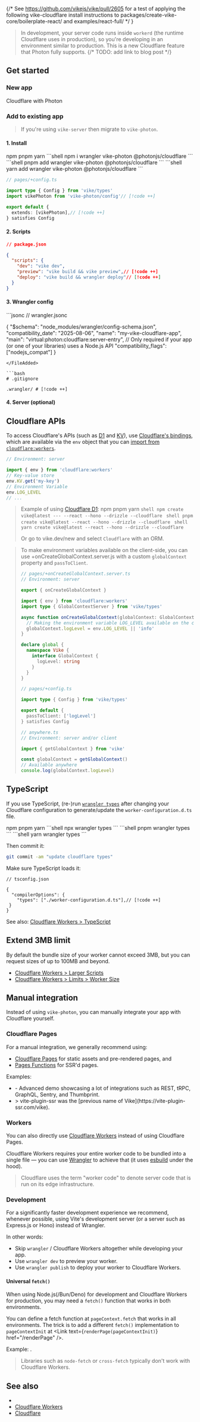 
{/* See https://github.com/vikejs/vike/pull/2605 for a test of applying the following vike-cloudflare install instructions to packages/create-vike-core/boilerplate-react/ and examples/react-full/ */ }

<PhotonDeploymentProviderIntroPart1 provider="Cloudflare" link="https://www.cloudflare.com" />

> In development, your server code runs inside `workerd` (the runtime Cloudflare uses in production), so you're developing in an environment similar to production. This is a new Cloudflare feature that Photon fully supports.
{/* TODO: add link to blog post */}

<PhotonDeploymentProviderIntroPart2 provider="Cloudflare" />


## Get started

### New app

<UseScaffolder>Cloudflare with Photon</UseScaffolder>

### Add to existing app

> If you're using `vike-server` then  <Link href="/migration/vike-photon">migrate to `vike-photon`</Link>.

#### 1. Install

<Tabs>
  <TabList>
    <Tab>npm</Tab>
    <Tab>pnpm</Tab>
    <Tab>yarn</Tab>
  </TabList>
  <TabPanel>
    ```shell
    npm i wrangler vike-photon @photonjs/cloudflare
    ```
  </TabPanel>
  <TabPanel>
    ```shell
    pnpm add wrangler vike-photon @photonjs/cloudflare
    ```
  </TabPanel>
  <TabPanel>
    ```shell
    yarn add wrangler vike-photon @photonjs/cloudflare
    ```
  </TabPanel>
</Tabs>

```ts
// pages/+config.ts

import type { Config } from 'vike/types'
import vikePhoton from 'vike-photon/config'// [!code ++]

export default {
  extends: [vikePhoton],// [!code ++]
} satisfies Config
```

<PhotonAutoLoad pkg="cloudflare" />

#### 2. Scripts

```json
// package.json

{
  "scripts": {
    "dev": "vike dev",
    "preview": "vike build && vike preview",// [!code ++]
    "deploy": "vike build && wrangler deploy"// [!code ++]
  }
}
```

#### 3. Wrangler config

<FileAdded>
```jsonc
// wrangler.jsonc

{
  "$schema": "node_modules/wrangler/config-schema.json",
  "compatibility_date": "2025-08-06",
  "name": "my-vike-cloudflare-app",
  "main": "virtual:photon:cloudflare:server-entry",
  // Only required if your app (or one of your libraries) uses a Node.js API
  "compatibility_flags": ["nodejs_compat"]
}
```
</FileAdded>

```bash
# .gitignore

.wrangler/ # [!code ++]
```

#### 4. Server (optional)

<PhotonBuiltInServer />


## Cloudflare APIs

To access Cloudflare's APIs (such as [D1](https://developers.cloudflare.com/d1/) and [KV](https://developers.cloudflare.com/kv/)), use [Cloudflare's bindings](https://developers.cloudflare.com/workers/runtime-apis/bindings/), which are available via the `env` object that you can [import from `cloudflare:workers`](https://developers.cloudflare.com/workers/runtime-apis/bindings/#importing-env-as-a-global).

```ts
// Environment: server

import { env } from 'cloudflare:workers'
// Key-value store
env.KV.get('my-key')
// Environment Variable
env.LOG_LEVEL
// ...
```

> Example of using [Cloudflare D1](https://developers.cloudflare.com/d1/):
> <Tabs>
>   <TabList>
>     <Tab>npm</Tab>
>     <Tab>pnpm</Tab>
>     <Tab>yarn</Tab>
>   </TabList>
>   <TabPanel>
>     ```shell
>     npm create vike@latest --- --react --hono --drizzle --cloudflare
>     ```
>   </TabPanel>
>   <TabPanel>
>     ```shell
>     pnpm create vike@latest --react --hono --drizzle --cloudflare
>     ```
>   </TabPanel>
>   <TabPanel>
>     ```shell
>     yarn create vike@latest --react --hono --drizzle --cloudflare
>     ```
>   </TabPanel>
> </Tabs>
>
> Or go to <Link href="/new">vike.dev/new</Link> and select `Cloudflare` with an ORM.

> To make environment variables available on the client-side, you can use <Link href="/onCreateGlobalContext">+onCreateGlobalContext.server.js</Link> with a <Link href="/globalContext#custom">custom `globalContext` property</Link> and <Link href="/passToClient">`passToClient`</Link>.
>
> ```ts
> // pages/+onCreateGlobalContext.server.ts
> // Environment: server
>
> export { onCreateGlobalContext }
>
> import { env } from 'cloudflare:workers'
> import type { GlobalContextServer } from 'vike/types'
>
> async function onCreateGlobalContext(globalContext: GlobalContextServer) {
>   // Making the environment variable LOG_LEVEL available on the client-side
>   globalContext.logLevel = env.LOG_LEVEL || 'info'
> }
>
> declare global {
>   namespace Vike {
>     interface GlobalContext {
>       logLevel: string
>     }
>   }
> }
> ```
> ```ts
> // pages/+config.ts
>
> import type { Config } from 'vike/types'
>
> export default {
>   passToClient: ['logLevel']
> } satisfies Config
> ```
>
> ```ts
> // anywhere.ts
> // Environment: server and/or client
>
> import { getGlobalContext } from 'vike'
>
> const globalContext = getGlobalContext()
> // Available anywhere
> console.log(globalContext.logLevel)
> ```


## TypeScript

If you use TypeScript, (re-)run [`wrangler types`](https://developers.cloudflare.com/workers/wrangler/commands/#types) after changing your Cloudflare configuration to generate/update the `worker-configuration.d.ts` file.

<Tabs>
  <TabList>
    <Tab>npm</Tab>
    <Tab>pnpm</Tab>
    <Tab>yarn</Tab>
  </TabList>
  <TabPanel>
    ```shell
    npx wrangler types
    ```
  </TabPanel>
  <TabPanel>
    ```shell
    pnpm wrangler types
    ```
  </TabPanel>
  <TabPanel>
    ```shell
    yarn wrangler types
    ```
  </TabPanel>
</Tabs>

Then commit it:

```bash
git commit -am "update cloudflare types"
```

Make sure TypeScript loads it:

```jsonc
// tsconfig.json

{
  "compilerOptions": {
    "types": ["./worker-configuration.d.ts"],// [!code ++]
 }
}
```

See also: [Cloudflare Workers > TypeScript](https://developers.cloudflare.com/workers/languages/typescript/)

## Extend 3MB limit

By default the bundle size of your worker cannot exceed 3MB, but you can request sizes of up to 100MB and beyond.
 - [Cloudflare Workers > Larger Scripts](https://www.cloudflare.com/larger-scripts-on-workers-early-access/)
 - [Cloudflare Workers > Limits > Worker Size](https://developers.cloudflare.com/workers/platform/limits/#worker-size)


## Manual integration

Instead of using `vike-photon`, you can manually integrate your app with Cloudflare yourself.

### Cloudflare Pages

For a manual integration, we generally recommend using:
 - [Cloudflare Pages](https://developers.cloudflare.com/pages/) for static assets and <Link href="/pre-rendering">pre-rendered pages</Link>, and
 - [Pages Functions](https://developers.cloudflare.com/pages/platform/functions/) for <Link href="/ssr">SSR'd pages</Link>.

Examples:
 - <Example timestamp="2024.01" repo="travis-r6s/vike-cf-pages" /> - Advanced demo showcasing a lot of integrations such as REST, tRPC, GraphQL, Sentry, and Thumbprint.
 - <Example timestamp="2022.04" repo="Immortalin/vite-plugin-ssr-cloudflare-pages-demo" />
   > vite-plugin-ssr was the [previous name of Vike](https://vite-plugin-ssr.com/vike).

### Workers

You can also directly use [Cloudflare Workers](https://workers.cloudflare.com) instead of using Cloudflare Pages.

Cloudflare Workers requires your entire worker code to be bundled into a single file — you can use [Wrangler](https://github.com/cloudflare/workers-sdk) to achieve that (it uses [esbuild](https://esbuild.github.io/) under the hood).

> Cloudflare uses the term "worker code" to denote server code that is run on its edge infrastructure.

<Examples />

### Development

For a significantly faster development experience we recommend, whenever possible, using Vite's development server (or a server such as <Link href="/express">Express.js</Link> or <Link href="/hono">Hono</Link>) instead of Wrangler.

In other words:
 - Skip `wrangler` / Cloudflare Workers altogether while developing your app.
 - Use `wrangler dev` to preview your worker.
 - Use `wrangler publish` to deploy your worker to Cloudflare Workers.

<Examples />

#### Universal `fetch()`

When using Node.js(/Bun/Deno) for development and Cloudflare Workers for production, you may need a `fetch()` function that works in both environments.

You can define a fetch function at `pageContext.fetch` that works in all environments.
The trick is to add a different `fetch()` implementation to `pageContextInit` at <Link text={<code>renderPage(pageContextInit)</code>} href="/renderPage" />.

Example: <RepoLink path='/examples/cloudflare-workers-react-full#universal-fetch' />.

> Libraries such as `node-fetch` or `cross-fetch` typically don't work with Cloudflare Workers.


## See also

- <Link href="/cloudflare-pages" />
- [Cloudflare Workers](https://developers.cloudflare.com/workers/)
- [Cloudflare](https://cloudflare.com)
